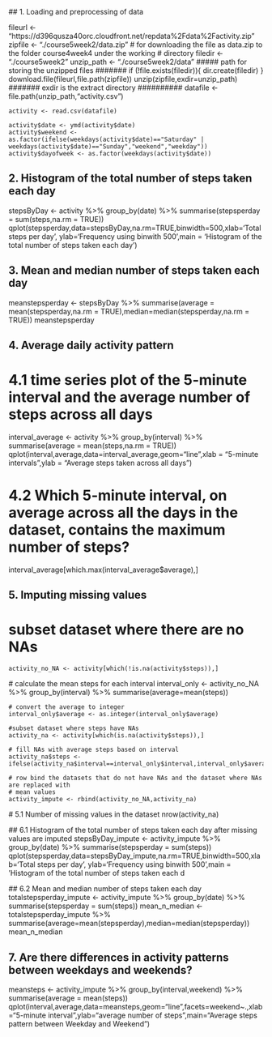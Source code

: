  ## 1. Loading and preprocessing of data
 
 fileurl <- "https://d396qusza40orc.cloudfront.net/repdata%2Fdata%2Factivity.zip"
    zipfile <- "./course5week2/data.zip" 
    # for downloading the file as data.zip to the folder course4week4 under the working
    # directory
    filedir <- "./course5week2"
    unzip_path <- "./course5week2/data"  ##### path for storing the unzipped files #######
    if (!file.exists(filedir)){
        dir.create(filedir)
    }
    download.file(fileurl,file.path(zipfile))
    unzip(zipfile,exdir=unzip_path) ####### exdir is the extract directory ##########
    datafile <- file.path(unzip_path,"activity.csv")
    
    activity <- read.csv(datafile)
    
    activity$date <- ymd(activity$date)
    activity$weekend <- as.factor(ifelse(weekdays(activity$date)=="Saturday" | weekdays(activity$date)=="Sunday","weekend","weekday"))
    activity$dayofweek <- as.factor(weekdays(activity$date))
    
## 2. Histogram of the total number of steps taken each day

  stepsByDay <- activity %>% group_by(date) %>% summarise(stepsperday = sum(steps,na.rm = TRUE))
    qplot(stepsperday,data=stepsByDay,na.rm=TRUE,binwidth=500,xlab='Total steps per day', ylab='Frequency using binwith 500',main = 'Histogram of the total number of steps taken each day')

## 3. Mean and median number of steps taken each day

 meanstepsperday <- stepsByDay %>% summarise(average = mean(stepsperday,na.rm = TRUE),median=median(stepsperday,na.rm = TRUE))
  meanstepsperday
  
## 4. Average daily activity pattern
# 4.1 time series plot of the 5-minute interval and the average number of steps across all days

  interval_average <- activity %>% group_by(interval) %>% summarise(average = mean(steps,na.rm = TRUE))
  qplot(interval,average,data=interval_average,geom="line",xlab = "5-minute intervals",ylab = "Average steps taken across all days")
  
# 4.2 Which 5-minute interval, on average across all the days in the dataset, contains the maximum number of steps?
  interval_average[which.max(interval_average$average),]
  
## 5. Imputing missing values

# subset dataset where there are no NAs
    activity_no_NA <- activity[which(!is.na(activity$steps)),]
  
  # calculate the mean steps for each interval
    interval_only <- activity_no_NA %>% group_by(interval) %>% summarise(average=mean(steps))

    # convert the average to integer
    interval_only$average <- as.integer(interval_only$average)
    
    #subset dataset where steps have NAs
    activity_na <- activity[which(is.na(activity$steps)),]
    
    # fill NAs with average steps based on interval
    activity_na$steps <- ifelse(activity_na$interval==interval_only$interval,interval_only$average)
    
    # row bind the datasets that do not have NAs and the dataset where NAs are replaced with
    # mean values
    activity_impute <- rbind(activity_no_NA,activity_na)
    
 # 5.1 Number of missing values in the dataset
    nrow(activity_na)
    
 ## 6.1 Histogram of the total number of steps taken each day after missing values are imputed
  stepsByDay_impute <- activity_impute %>% group_by(date) %>% summarise(stepsperday = sum(steps))
    qplot(stepsperday,data=stepsByDay_impute,na.rm=TRUE,binwidth=500,xlab='Total steps per day', ylab='Frequency using binwith 500',main = 'Histogram of the total number of steps taken each d
    
 ## 6.2 Mean and median number of steps taken each day
  totalstepsperday_impute <- activity_impute %>% group_by(date) %>% summarise(stepsperday = sum(steps))
  mean_n_median <- totalstepsperday_impute %>% summarise(average=mean(stepsperday),median=median(stepsperday))
  mean_n_median
  
## 7. Are there differences in activity patterns between weekdays and weekends?
  meansteps <- activity_impute %>% group_by(interval,weekend) %>%   summarise(average = mean(steps))
  qplot(interval,average,data=meansteps,geom="line",facets=weekend~.,xlab="5-minute interval",ylab="average number of steps",main="Average steps pattern between Weekday and Weekend")
  
